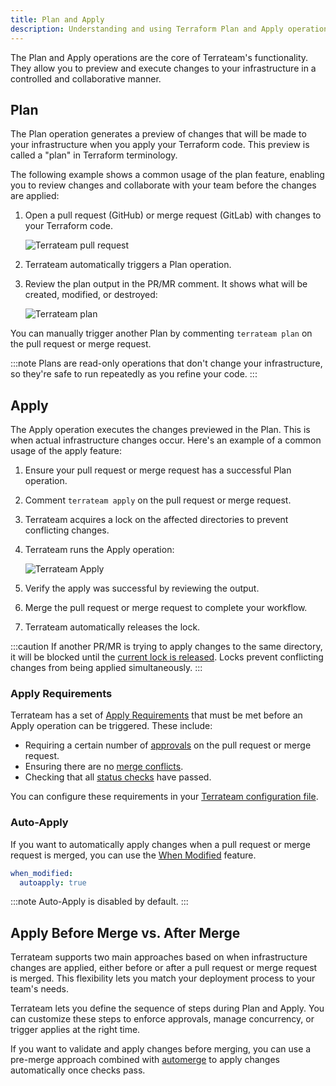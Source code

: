 ```yaml
---
title: Plan and Apply
description: Understanding and using Terraform Plan and Apply operations with Terrateam
---
```


The Plan and Apply operations are the core of Terrateam's functionality. They allow you to preview and execute changes to your infrastructure in a controlled and collaborative manner.

## Plan

The Plan operation generates a preview of changes that will be made to your infrastructure when you apply your Terraform code. This preview is called a "plan" in Terraform terminology.

The following example shows a common usage of the plan feature, enabling you to review changes and collaborate with your team before the changes are applied:
<Steps>
1. Open a pull request (GitHub) or merge request (GitLab) with changes to your Terraform code.

   ![Terrateam pull request](../../../assets/nibbler-pull-request.png)

2. Terrateam automatically triggers a Plan operation.

3. Review the plan output in the PR/MR comment. It shows what will be created, modified, or destroyed:

    ![Terrateam plan](../../../assets/nibbler-terrateam-plan.png)

</Steps>

You can manually trigger another Plan by commenting `terrateam plan` on the pull request or merge request.

:::note
Plans are read-only operations that don't change your infrastructure, so they're safe to run repeatedly as you refine your code.
:::

## Apply

The Apply operation executes the changes previewed in the Plan. This is when actual infrastructure changes occur.
Here's an example of a common usage of the apply feature:
<Steps>
1. Ensure your pull request or merge request has a successful Plan operation.

2. Comment `terrateam apply` on the pull request or merge request.

3. Terrateam acquires a lock on the affected directories to prevent conflicting changes.

4. Terrateam runs the Apply operation:

   ![Terrateam Apply](../../../assets/nibbler-terrateam-apply.png)

5. Verify the apply was successful by reviewing the output.

6. Merge the pull request or merge request to complete your workflow.

7. Terrateam automatically releases the lock.
</Steps>

:::caution
If another PR/MR is trying to apply changes to the same directory, it will be blocked until the [current lock is released](/advanced-workflows/locks-and-concurrency/). Locks prevent conflicting changes from being applied simultaneously.
:::



### Apply Requirements

Terrateam has a set of [Apply Requirements](/configuration-reference/apply-requirements) that must be met before an Apply operation can be triggered. These include:

- Requiring a certain number of [approvals](/configuration-reference/apply-requirements#approved) on the pull request or merge request.
- Ensuring there are no [merge conflicts](/configuration-reference/apply-requirements#merge-conflicts).
- Checking that all [status checks](/configuration-reference/apply-requirements#status-checks) have passed.

You can configure these requirements in your [Terrateam configuration file](/getting-started/configuration).
### Auto-Apply
If you want to automatically apply changes when a pull request or merge request is merged, you can use the [When Modified](/configuration-reference/when-modified) feature.
```yaml
when_modified:
  autoapply: true
```
:::note 
   Auto-Apply is disabled by default.
:::
## Apply Before Merge vs. After Merge
Terrateam supports two main approaches based on when infrastructure changes are applied, either before or after a pull request or merge request is merged. This flexibility lets you match your deployment process to your team's needs.

Terrateam lets you define the sequence of steps during Plan and Apply. You can customize these steps to enforce approvals, manage concurrency, or trigger applies at the right time.

If you want to validate and apply changes before merging, you can use a pre-merge approach combined with [automerge](/configuration-reference/automerge) to apply changes automatically once checks pass.
